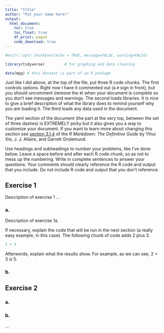 ```yaml
---
title: "Title"
author: "Put your name here!"
output: 
  html_document:
    toc: true
    toc_float: true
    df_print: paged
    code_download: true
---
```


```r
#knitr::opts_chunk$set(echo = TRUE, message=FALSE, warning=FALSE)
```

```r
library(tidyverse)         # for graphing and data cleaning
```

```r
data(mpg) # this dataset is part of an R package
```

Just like I did above, at the top of the file, put three R code chunks. The first controls options. Right now I have it commented out (a `#` sign in front), but you should uncomment (remove the `#`) when your document is complete so you don't see messages and warnings. The second loads libraries. It is nice to give a brief description of what the library does to remind yourself why you are loading it. The third loads any data used in the document.

The yaml section of the document (the part at the very top, between the set of three dashes) is EXTREMELY picky but it also gives you a way to customize your document. If you want to learn more about changing this section see [section 3.1.4](https://bookdown.org/yihui/rmarkdown/html-document.html#appearance-and-style) of the *R Markdown: The Definitive Guide* by Yihui Xie, J. J. Allaire, and Garrett Grolemund.

Use headings and subheadings to number your problems, like I've done below.  Leave a space before and after each R code chunk, so as not to mess up the numbering. Write in complete sentences to answer your questions. Your comments should clearly reference the R code and output that you include. Do not include R code and output that you don't reference.

## Exercise 1

Description of exercise 1 ...

### a.  

Description of exercise 1a. 

If necessary, explain the code that will be run in the next section (a really easy example, in this case). The following chunk of code adds 2 plus 3.

```r
2 + 3
```

Afterwords, explain what the results show. For example, as we can see, 2 + 3 is 5. 

### b.

## Exercise 2

### a. 

### b. 

...



